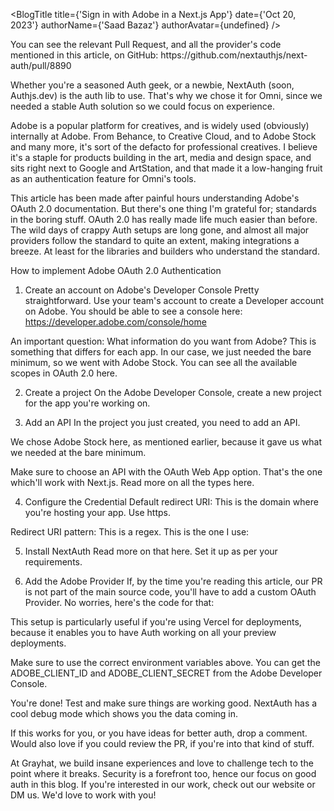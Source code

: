 
<BlogTitle
    title={'Sign in with Adobe in a Next.js App'}
    date={'Oct 20, 2023'}
    authorName={'Saad Bazaz'}
    authorAvatar={undefined}
/>

<div 
    style={{
        fontSize: '1.25rem',
        lineHeight: '1.75rem',
        marginTop: '24px',
        marginBottom: '24px',
        fontWeight: 400,
        fontStyle: 'normal',
        fontStretch: 'normal',
        letterSpacing: 'normal',
        textAlign: 'left',
    }}
>
You can see the relevant Pull Request, and all the provider's code mentioned in this article, on GitHub: https://github.com/nextauthjs/next-auth/pull/8890

Whether you're a seasoned Auth geek, or a newbie, NextAuth (soon, Authjs.dev) is the auth lib to use. That's why we chose it for Omni, since we needed a stable Auth solution so we could focus on experience.

Adobe is a popular platform for creatives, and is widely used (obviously) internally at Adobe. From Behance, to Creative Cloud, and to Adobe Stock and many more, it's sort of the defacto for professional creatives. I believe it's a staple for products building in the art, media and design space, and sits right next to Google and ArtStation, and that made it a low-hanging fruit as an authentication feature for Omni's tools.

This article has been made after painful hours understanding Adobe's OAuth 2.0 documentation. But there's one thing I'm grateful for; standards in the boring stuff. OAuth 2.0 has really made life much easier than before. The wild days of crappy Auth setups are long gone, and almost all major providers follow the standard to quite an extent, making integrations a breeze. At least for the libraries and builders who understand the standard.

How to implement Adobe OAuth 2.0 Authentication
1. Create an account on Adobe's Developer Console
Pretty straightforward. Use your team's account to create a Developer account on Adobe. You should be able to see a console here: https://developer.adobe.com/console/home

An important question: What information do you want from Adobe? This is something that differs for each app. In our case, we just needed the bare minimum, so we went with Adobe Stock. You can see all the available scopes in OAuth 2.0 here.

2. Create a project
On the Adobe Developer Console, create a new project for the app you're working on.

3. Add an API
In the project you just created, you need to add an API.

We chose Adobe Stock here, as mentioned earlier, because it gave us what we needed at the bare minimum.

Make sure to choose an API with the OAuth Web App option. That's the one which'll work with Next.js. Read more on all the types here.

4. Configure the Credential
Default redirect URI: This is the domain where you're hosting your app. Use https.

Redirect URI pattern: This is a regex. This is the one I use:

5. Install NextAuth
Read more on that here. Set it up as per your requirements.

6. Add the Adobe Provider
If, by the time you're reading this article, our PR is not part of the main source code, you'll have to add a custom OAuth Provider. No worries, here's the code for that:

This setup is particularly useful if you're using Vercel for deployments, because it enables you to have Auth working on all your preview deployments.

Make sure to use the correct environment variables above. You can get the ADOBE_CLIENT_ID and ADOBE_CLIENT_SECRET from the Adobe Developer Console.

You're done!
Test and make sure things are working good. NextAuth has a cool debug mode which shows you the data coming in.

If this works for you, or you have ideas for better auth, drop a comment. Would also love if you could review the PR, if you're into that kind of stuff.

At Grayhat, we build insane experiences and love to challenge tech to the point where it breaks. Security is a forefront too, hence our focus on good auth in this blog. If you're interested in our work, check out our website or DM us. We'd love to work with you!
</div>